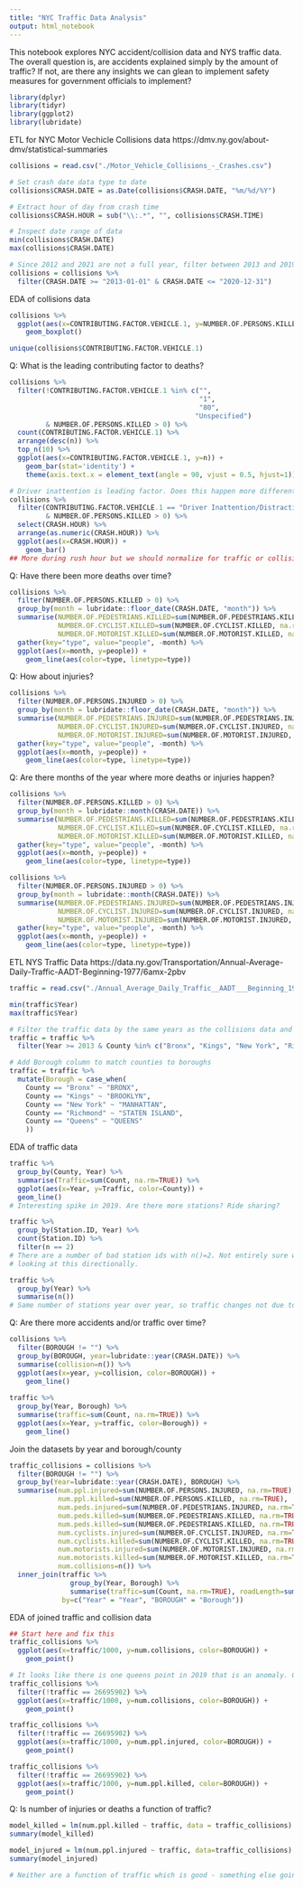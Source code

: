 ```yaml
---
title: "NYC Traffic Data Analysis"
output: html_notebook
---
```


This notebook explores NYC accident/collision data and NYS traffic data. 
The overall question is, are accidents explained simply by the amount of 
traffic? If not, are there any insights we can glean to implement safety 
measures for government officials to implement?

```r
library(dplyr) 
library(tidyr) 
library(ggplot2) 
library(lubridate)
```

ETL for NYC Motor Vechicle Collisions data
https://dmv.ny.gov/about-dmv/statistical-summaries

```r

collisions = read.csv("./Motor_Vehicle_Collisions_-_Crashes.csv")

# Set crash date data type to date
collisions$CRASH.DATE = as.Date(collisions$CRASH.DATE, "%m/%d/%Y")

# Extract hour of day from crash time
collisions$CRASH.HOUR = sub("\\:.*", "", collisions$CRASH.TIME)

# Inspect date range of data
min(collisions$CRASH.DATE) 
max(collisions$CRASH.DATE)

# Since 2012 and 2021 are not a full year, filter between 2013 and 2019
collisions = collisions %>%
  filter(CRASH.DATE >= "2013-01-01" & CRASH.DATE <= "2020-12-31")

```

EDA of collisions data

```r
collisions %>%
  ggplot(aes(x=CONTRIBUTING.FACTOR.VEHICLE.1, y=NUMBER.OF.PERSONS.KILLED)) +
    geom_boxplot()

unique(collisions$CONTRIBUTING.FACTOR.VEHICLE.1)

```

Q: What is the leading contributing factor to deaths?

```r
collisions %>%
  filter(!CONTRIBUTING.FACTOR.VEHICLE.1 %in% c("", 
                                               "1", 
                                               "80", 
                                              "Unspecified") 
         & NUMBER.OF.PERSONS.KILLED > 0) %>%
  count(CONTRIBUTING.FACTOR.VEHICLE.1) %>%
  arrange(desc(n)) %>%
  top_n(10) %>%
  ggplot(aes(x=CONTRIBUTING.FACTOR.VEHICLE.1, y=n)) +
    geom_bar(stat='identity') + 
    theme(axis.text.x = element_text(angle = 90, vjust = 0.5, hjust=1))

# Driver inattention is leading factor. Does this happen more different times of day? 
collisions %>%
  filter(CONTRIBUTING.FACTOR.VEHICLE.1 == "Driver Inattention/Distraction" 
         & NUMBER.OF.PERSONS.KILLED > 0) %>%
  select(CRASH.HOUR) %>%
  arrange(as.numeric(CRASH.HOUR)) %>%
  ggplot(aes(x=CRASH.HOUR)) +
    geom_bar()
## More during rush hour but we should normalize for traffic or collisions.

```

Q: Have there been more deaths over time?

```r

collisions %>%
  filter(NUMBER.OF.PERSONS.KILLED > 0) %>%
  group_by(month = lubridate::floor_date(CRASH.DATE, "month")) %>%
  summarise(NUMBER.OF.PEDESTRIANS.KILLED=sum(NUMBER.OF.PEDESTRIANS.KILLED, na.rm=TRUE),
            NUMBER.OF.CYCLIST.KILLED=sum(NUMBER.OF.CYCLIST.KILLED, na.rm=TRUE),
            NUMBER.OF.MOTORIST.KILLED=sum(NUMBER.OF.MOTORIST.KILLED, na.rm=TRUE)) %>%
  gather(key="type", value="people", -month) %>%
  ggplot(aes(x=month, y=people)) +
    geom_line(aes(color=type, linetype=type))

```
Q: How about injuries?

```r
collisions %>%
  filter(NUMBER.OF.PERSONS.INJURED > 0) %>%
  group_by(month = lubridate::floor_date(CRASH.DATE, "month")) %>%
  summarise(NUMBER.OF.PEDESTRIANS.INJURED=sum(NUMBER.OF.PEDESTRIANS.INJURED, na.rm=TRUE),
            NUMBER.OF.CYCLIST.INJURED=sum(NUMBER.OF.CYCLIST.INJURED, na.rm=TRUE),
            NUMBER.OF.MOTORIST.INJURED=sum(NUMBER.OF.MOTORIST.INJURED, na.rm=TRUE)) %>%
  gather(key="type", value="people", -month) %>%
  ggplot(aes(x=month, y=people)) +
    geom_line(aes(color=type, linetype=type))
```

Q: Are there months of the year where more deaths or injuries happen?

```r

collisions %>%
  filter(NUMBER.OF.PERSONS.KILLED > 0) %>%
  group_by(month = lubridate::month(CRASH.DATE)) %>%
  summarise(NUMBER.OF.PEDESTRIANS.KILLED=sum(NUMBER.OF.PEDESTRIANS.KILLED, na.rm=TRUE),
            NUMBER.OF.CYCLIST.KILLED=sum(NUMBER.OF.CYCLIST.KILLED, na.rm=TRUE),
            NUMBER.OF.MOTORIST.KILLED=sum(NUMBER.OF.MOTORIST.KILLED, na.rm=TRUE)) %>%
  gather(key="type", value="people", -month) %>%
  ggplot(aes(x=month, y=people)) +
    geom_line(aes(color=type, linetype=type))

collisions %>%
  filter(NUMBER.OF.PERSONS.INJURED > 0) %>%
  group_by(month = lubridate::month(CRASH.DATE)) %>%
  summarise(NUMBER.OF.PEDESTRIANS.INJURED=sum(NUMBER.OF.PEDESTRIANS.INJURED, na.rm=TRUE),
            NUMBER.OF.CYCLIST.INJURED=sum(NUMBER.OF.CYCLIST.INJURED, na.rm=TRUE),
            NUMBER.OF.MOTORIST.INJURED=sum(NUMBER.OF.MOTORIST.INJURED, na.rm=TRUE)) %>%
  gather(key="type", value="people", -month) %>%
  ggplot(aes(x=month, y=people)) +
    geom_line(aes(color=type, linetype=type))

```

ETL NYS Traffic Data 
https://data.ny.gov/Transportation/Annual-Average-Daily-Traffic-AADT-Beginning-1977/6amx-2pbv

```r

traffic = read.csv("./Annual_Average_Daily_Traffic__AADT___Beginning_1977.csv")

min(traffic$Year)
max(traffic$Year)

# Filter the traffic data by the same years as the collisions data and the same Boroughs/Counties
traffic = traffic %>%
  filter(Year >= 2013 & County %in% c("Bronx", "Kings", "New York", "Richmond", "Queens"))

# Add Borough column to match counties to boroughs
traffic = traffic %>%
  mutate(Borough = case_when(
    County == "Bronx" ~ "BRONX",
    County == "Kings" ~ "BROOKLYN",
    County == "New York" ~ "MANHATTAN",
    County == "Richmond" ~ "STATEN ISLAND",
    County == "Queens" ~ "QUEENS"
    ))

```

EDA of traffic data

```r

traffic %>%
  group_by(County, Year) %>%
  summarise(Traffic=sum(Count, na.rm=TRUE)) %>%
  ggplot(aes(x=Year, y=Traffic, color=County)) +
  geom_line()
# Interesting spike in 2019. Are there more stations? Ride sharing?

traffic %>%
  group_by(Station.ID, Year) %>%
  count(Station.ID) %>%
  filter(n == 2)
# There are a number of bad station ids with n()=2. Not entirely sure what that means, but
# looking at this directionally.

traffic %>%
  group_by(Year) %>%
  summarise(n())
# Same number of stations year over year, so traffic changes not due to station changes.

```
Q: Are there more accidents and/or traffic over time?

``` r

collisions %>%
  filter(BOROUGH != "") %>%
  group_by(BOROUGH, year=lubridate::year(CRASH.DATE)) %>%
  summarise(collision=n()) %>%
  ggplot(aes(x=year, y=collision, color=BOROUGH)) +
    geom_line()
    
traffic %>%
  group_by(Year, Borough) %>%
  summarise(traffic=sum(Count, na.rm=TRUE)) %>%
  ggplot(aes(x=Year, y=traffic, color=Borough)) +
    geom_line()

```

Join the datasets by year and borough/county

```r
traffic_collisions = collisions %>%
  filter(BOROUGH != "") %>%
  group_by(Year=lubridate::year(CRASH.DATE), BOROUGH) %>%
  summarise(num.ppl.injured=sum(NUMBER.OF.PERSONS.INJURED, na.rm=TRUE), 
            num.ppl.killed=sum(NUMBER.OF.PERSONS.KILLED, na.rm=TRUE),
            num.peds.injured=sum(NUMBER.OF.PEDESTRIANS.INJURED, na.rm=TRUE),
            num.peds.killed=sum(NUMBER.OF.PEDESTRIANS.KILLED, na.rm=TRUE),
            num.peds.killed=sum(NUMBER.OF.PEDESTRIANS.KILLED, na.rm=TRUE),
            num.cyclists.injured=sum(NUMBER.OF.CYCLIST.INJURED, na.rm=TRUE),
            num.cyclists.killed=sum(NUMBER.OF.CYCLIST.KILLED, na.rm=TRUE),
            num.motorists.injured=sum(NUMBER.OF.MOTORIST.INJURED, na.rm=TRUE),
            num.motorists.killed=sum(NUMBER.OF.MOTORIST.KILLED, na.rm=TRUE),
            num.collisions=n()) %>%
  inner_join(traffic %>%
               group_by(Year, Borough) %>%
               summarise(traffic=sum(Count, na.rm=TRUE), roadLength=sum(Length, na.rm=TRUE)), 
             by=c("Year" = "Year", "BOROUGH" = "Borough"))
```

EDA of joined traffic and collision data

```r

## Start here and fix this
traffic_collisions %>%
  ggplot(aes(x=traffic/1000, y=num.collisions, color=BOROUGH)) + 
    geom_point()

# It looks like there is one queens point in 2019 that is an anomaly. Going to remove it.
traffic_collisions %>%
  filter(!traffic == 26695902) %>%
  ggplot(aes(x=traffic/1000, y=num.collisions, color=BOROUGH)) + 
    geom_point()

traffic_collisions %>%
  filter(!traffic == 26695902) %>%
  ggplot(aes(x=traffic/1000, y=num.ppl.injured, color=BOROUGH)) + 
    geom_point()

traffic_collisions %>%
  filter(!traffic == 26695902) %>%
  ggplot(aes(x=traffic/1000, y=num.ppl.killed, color=BOROUGH)) + 
    geom_point()

```

Q: Is number of injuries or deaths a function of traffic?

```r

model_killed = lm(num.ppl.killed ~ traffic, data = traffic_collisions)
summary(model_killed)

model_injured = lm(num.ppl.injured ~ traffic, data=traffic_collisions)
summary(model_injured)

# Neither are a function of traffic which is good - something else going on.
```

